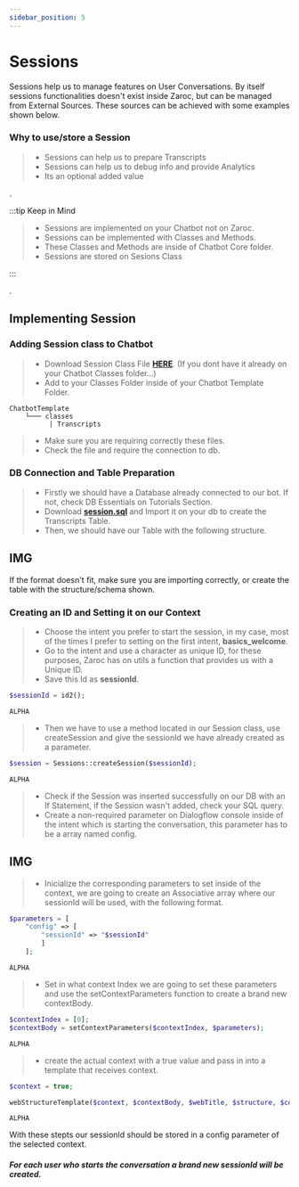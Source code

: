 ```yaml
---
sidebar_position: 5
---
```


# Sessions


Sessions help us to manage features on User Conversations. By itself sessions functionalities doesn't exist inside Zaroc, but can be managed from External Sources. These sources can be achieved with some examples shown below.

### Why to use/store a Session

> - Sessions can help us to prepare Transcripts
> - Sessions can help us to debug info and provide Analytics
> - Its an optional added value

.

:::tip Keep in Mind

> - Sessions are implemented on your Chatbot not on Zaroc.
> - Sessions can be implemented with Classes and Methods.
> - These Classes and Methods are inside of Chatbot Core folder.
> - Sessions are stored on Sesions Class

:::

.

## Implementing Session

### Adding Session class to Chatbot

> - Download Session Class File [**HERE**](https://google.com). (If you dont have it already on your Chatbot Classes folder...)
> - Add to your Classes Folder inside of your Chatbot Template Folder.

```shell
ChatbotTemplate
    └─── classes
          | Transcripts
```

> - Make sure you are requiring correctly these files.
> - Check the file and require the connection to db.

### DB Connection and Table Preparation

> - Firstly we should have a Database already connected to our bot. If not, check DB Essentials on Tutorials Section.
> - Download [**session.sql**](https://google.com) and Import it on your db to create the Transcripts Table.
> - Then, we should have our Table with the following structure.

## IMG

If the format doesn't fit, make sure you are importing correctly, or create the table with the structure/schema shown.

### Creating an ID and Setting it on our Context

> - Choose the intent you prefer to start the session, in my case, most of the times I prefer to setting on the first intent, **basics_welcome**.
> - Go to the intent and use a character as unique ID, for these purposes, Zaroc has on utils a function that provides us with a Unique ID.
> - Save this Id as **sessionId**.

<Tabs>
<TabItem value="php" label="PHP">

```php
$sessionId = id2();
```

</TabItem>
<TabItem value="nodejs" label="Node.js">

```nodejs
ALPHA
```

</TabItem>
</Tabs>

> - Then we have to use a method located in our Session class, use createSession and give the sessionId we have already created as a parameter.

<Tabs>
<TabItem value="php" label="PHP">

```php
$session = Sessions::createSession($sessionId);
```

</TabItem>
<TabItem value="nodejs" label="Node.js">

```nodejs
ALPHA
```

</TabItem>
</Tabs>

> - Check if the Session was inserted successfully on our DB with an If Statement, if the Session wasn't added, check your SQL query.
> - Create a non-required parameter on Dialogflow console inside of the intent which is starting the conversation, this parameter has to be a array named config.

## IMG

> - Inicialize the corresponding parameters to set inside of the context, we are going to create an Associative array where our sessionId will be used, with the following format.

<Tabs>
<TabItem value="php" label="PHP">

```php
$parameters = [
    "config" => [
        "sessionId" => "$sessionId"
        ]
    ];
```

</TabItem>
<TabItem value="nodejs" label="Node.js">

```nodejs
ALPHA
```

</TabItem>
</Tabs>

> - Set in what context Index we are going to set these parameters and use the setContextParameters function to create a brand new contextBody.

<Tabs>
<TabItem value="php" label="PHP">

```php
$contextIndex = [0];
$contextBody = setContextParameters($contextIndex, $parameters);
```

</TabItem>
<TabItem value="nodejs" label="Node.js">

```nodejs
ALPHA
```

</TabItem>
</Tabs>

> - create the actual context with a true value and pass in into a template that receives context.

<Tabs>
<TabItem value="php" label="PHP">

```php
$context = true;

webStructureTemplate($context, $contextBody, $webTitle, $structure, $components);
```

</TabItem>
<TabItem value="nodejs" label="Node.js">

```nodejs
ALPHA
```

</TabItem>
</Tabs>

With these stepts our sessionId should be stored in a config parameter of the selected context.

##### For each user who starts the conversation a brand new sessionId will be created.
